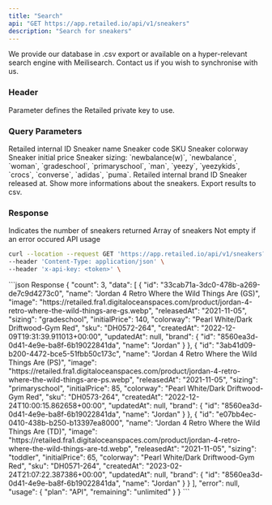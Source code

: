 ```yaml
---
title: "Search"
api: "GET https://app.retailed.io/api/v1/sneakers"
description: "Search for sneakers"
---
```


<Note>
    We provide our database in .csv export or available on a hyper-relevant search engine with Meilisearch.
    Contact us if you wish to synchronise with us.
</Note>


### Header

<ParamField header="x-api-key" type="string" required={true}>
    Parameter defines the Retailed private key to use.
</ParamField>

### Query Parameters

<ParamField query="id" type="string" optional={true} placeholder="b5242fa5-48a4-444f-bd08-6a5db282b97b">
    Retailed internal ID
</ParamField>

<ParamField query="name" type="string" optional={true} placeholder="Jordan">
    Sneaker name
</ParamField>

<ParamField query="sku" type="string" optional={true} placeholder="DV6773-220">
    Sneaker code SKU
</ParamField>

<ParamField query="colorway" type="string" optional={true} placeholder="Violet">
    Sneaker colorway
</ParamField>

<ParamField query="initial_price" type="integer" optional={true} placeholder="225">
    Sneaker initial price
</ParamField>

<ParamField query="sizing" type="string" optional={true} placeholder="woman">
    Sneaker sizing: `newbalance(w)`, `newbalance`, `woman`, `gradeschool`, `primaryschool`, `man`, `yeezy`, `yeezykids`, `crocs`, `converse`, `adidas`, `puma`.
</ParamField>

<ParamField query="brand_id" type="string" optional={true} placeholder="2bd9a45a-683b-11ed-9022-0242ac120002">
    Retailed internal brand ID
</ParamField>

<ParamField query="released_at" type="string" optional={true} placeholder="2021-07-27">
    Sneaker released at.
</ParamField>

<ParamField query="extended" type="boolean" optional={true} placeholder="true">
    Show more informations about the sneakers.
</ParamField>

<ParamField query="csv" type="boolean" optional={true} placeholder="false">
    Export results to csv.
</ParamField>

### Response

<ResponseField name="count" type="number">
    Indicates the number of sneakers returned
</ResponseField>

<ResponseField name="data" type="object">
    Array of sneakers
</ResponseField>

<ResponseField name="error" type="object">
    Not empty if an error occured
</ResponseField>

<ResponseField name="usage" type="object">
    API usage
</ResponseField>

<RequestExample>

```bash Example Request
curl --location --request GET 'https://app.retailed.io/api/v1/sneakers?name=Jordan 4 Retro Where the Wild Things Are&extended=true' \
--header 'Content-Type: application/json' \
--header 'x-api-key: <token>' \
```

</RequestExample>

<ResponseExample>
```json Response
{
    "count": 3,
    "data": [
        {
            "id": "33cab71a-3dc0-478b-a269-de7c9d4273c0",
            "name": "Jordan 4 Retro Where the Wild Things Are (GS)",
            "image": "https://retailed.fra1.digitaloceanspaces.com/product/jordan-4-retro-where-the-wild-things-are-gs.webp",
            "releasedAt": "2021-11-05",
            "sizing": "gradeschool",
            "initialPrice": 140,
            "colorway": "Pearl White/Dark Driftwood-Gym Red",
            "sku": "DH0572-264",
            "createdAt": "2022-12-09T19:31:39.911013+00:00",
            "updatedAt": null,
            "brand": {
                "id": "8560ea3d-0d41-4e9e-ba8f-6b19022841da",
                "name": "Jordan"
            }
        },
        {
            "id": "3ab41d09-b200-4472-bce5-51fbb50c173c",
            "name": "Jordan 4 Retro Where the Wild Things Are (PS)",
            "image": "https://retailed.fra1.digitaloceanspaces.com/product/jordan-4-retro-where-the-wild-things-are-ps.webp",
            "releasedAt": "2021-11-05",
            "sizing": "primaryschool",
            "initialPrice": 85,
            "colorway": "Pearl White/Dark Driftwood-Gym Red",
            "sku": "DH0573-264",
            "createdAt": "2022-12-24T10:00:15.862658+00:00",
            "updatedAt": null,
            "brand": {
                "id": "8560ea3d-0d41-4e9e-ba8f-6b19022841da",
                "name": "Jordan"
            }
        },
        {
            "id": "e07bb4ec-0410-438b-b250-b13397ea8000",
            "name": "Jordan 4 Retro Where the Wild Things Are (TD)",
            "image": "https://retailed.fra1.digitaloceanspaces.com/product/jordan-4-retro-where-the-wild-things-are-td.webp",
            "releasedAt": "2021-11-05",
            "sizing": "toddler",
            "initialPrice": 65,
            "colorway": "Pearl White/Dark Driftwood-Gym Red",
            "sku": "DH0571-264",
            "createdAt": "2023-02-24T21:07:22.387386+00:00",
            "updatedAt": null,
            "brand": {
                "id": "8560ea3d-0d41-4e9e-ba8f-6b19022841da",
                "name": "Jordan"
            }
        }
    ],
    "error": null,
    "usage": {
        "plan": "API",
        "remaining": "unlimited"
    }
}
```
</ResponseExample>

